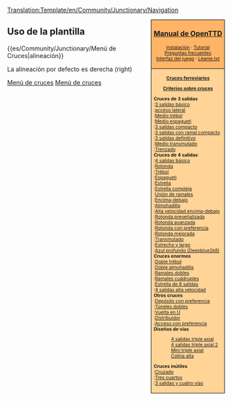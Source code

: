 <noinclude>[[Translation:Template/en/Community/Junctionary/Navigation]]</noinclude><noinclude></noinclude>
<div style="float:right; padding-left:12px; background:#ffffff;">
<div style="border:1px solid #000000; background:#ffb466; padding:5px; -moz-border-radius-topleft:5px; -moz-border-radius-topright:5px; font-size: 12pt;">
<center><strong><font size="3">[[es/Manual/Main Page|Manual de OpenTTD]]</font></strong></center>
<div style="font-size: 8pt; text-align: center;">
[[es/Manual/Instalación|Instalación]] &middot; 
[[es/Manual/Tutorial/Tutorial|Tutorial]]<br />
[[es/Archive/Community/Preguntas frecuentes|Preguntas frecuentes]]<br /> 
[[es/Manual/Interfaz del juego|Interfaz del juego]] &middot; 
[[es/Léame.txt|Léame.txt]]
</div>
</div>
<div style="border:1px solid black; border-top-width: 0px; background:#ffd496; padding:5px; -moz-border-radius-bottomleft:5px; -moz-border-radius-bottomright:8px; font-size: 8pt;">

<center>'''[[es/Community/Junctionary/Main Page|Cruces ferroviarios]]'''</center>
<center>'''[[es/Community/Junctionary/Criterios sobre cruces|Criterios sobre cruces]]'''</center>

'''Cruces de 3 salidas'''<br>
:[[es/Community/Junctionary/Cruce de 3 salidas básico|3 salidas básico]]<br>
:[[es/Community/Junctionary/Cruce con acceso lateral|acceso lateral]]<br>
:[[es/Community/Junctionary/Cruce de medio trébol|Medio trébol]]<br>
:[[es/Community/Junctionary/Cruce de medio espagueti|Medio espagueti]]<br>
:[[es/Community/Junctionary/Cruce de 3 salidas compacto|3 salidas compacto]]<br>
:[[es/Community/Junctionary/Cruce de 3 salidas con ramal compacto|3 salidas con ramal compacto]]<br>
:[[es/Community/Junctionary/Cruce de 3 salidas definitivo|3 salidas definitivo]]<br>
:[[es/Community/Junctionary/Cruce medio transmutado|Medio transmutado]]<br>
:[[es/Community/Junctionary/Cruce trenzado|Trenzado]]<br>

'''Cruces de 4 salidas'''<br>
:[[es/Community/Junctionary/Cruce de 4 salidas básico|4 salidas básico]]<br>
:[[es/Community/Junctionary/Rotonda|Rotonda]]<br>
:[[es/Community/Junctionary/Cruce de trébol|Trébol]]<br>
:[[es/Community/Junctionary/Cruce de espagueti|Espagueti]]<br>
:[[es/Community/Junctionary/Cruce de estrella|Estrella]]<br>
:[[es/Community/Junctionary/Cruce de estrella complejo|Estrella compleja]]<br>
:[[es/Community/Junctionary/Cruce unión de ramales|Unión de ramales]]<br>
:[[es/Community/Junctionary/Cruce encima-debajo|Encima-debajo]]<br>
:[[es/Community/Junctionary/Cruce en almohadilla|Almohadilla]]<br>
:[[es/Community/Junctionary/Cruce de 4 salidas de alta velocidad encima-debajo|Alta velocidad encima-debajo]]<br>
:[[es/Community/Junctionary/Rotonda con señales previas|Rotonda preseñalizada]]<br>
:[[es/Community/Junctionary/Rotonda avanzada|Rotonda avanzada]]<br>
:[[es/Community/Junctionary/Rotonda con preferencia|Rotonda con preferencia]]<br>
:[[es/Community/Junctionary/Rotonda mejorada|Rotonda mejorada]]<br>
:[[es/Community/Junctionary/Cruce transmutado|Transmutado]]<br>
:[[es/Community/Junctionary/Cruce estrecho y largo|Estrecho y largo]]<br>
:[[es/Community/Junctionary/Cruce de 4 salidas de Deepblue2k8|Azul profundo (Deepblue2k8)]]<br>

'''Cruces enormes'''<br>
:[[es/Community/Junctionary/Cruce de doble trébol|Doble trébol]]<br>
:[[es/Community/Junctionary/Cruce de doble almohadilla|Doble almohadilla]]<br>
:[[es/Community/Junctionary/Cruce con ramales dobles|Ramales dobles]]<br>
:[[es/Community/Junctionary/Cruce con ramales cuádruples|Ramales cuádruples]]<br>
:[[es/Community/Junctionary/Cruce de estrella de 8 salidas|Estrella de 8 salidas]]<br>
:[[es/Community/Junctionary/Cruce de 4 salidas de alta velocidad|4 salidas alta velocidad]]<br>

'''Otros cruces'''<br>
:[[es/Depósitos con preferencia|Depósito con preferencia]]<br>
:[[es/Community/Junctionary/Túneles dobles|Túneles dobles]]<br>
:[[es/Community/Junctionary/Cambio de sentido en U|Vuelta en U]]<br>
:[[es/Community/Junctionary/Distribuidor con esperas|Distribuidor]]<br>
:[[es/Community/Junctionary/Acceso a vía con preferencia|Acceso con preferencia]]<br>

'''Diseños de vías'''
:[[es/Community/Junctionary/Cruce de 4 salidas triple axial|4 salidas triple axial]]<br>
:[[es/Community/Junctionary/Cruce de 4 salidas triple axial 2|4 salidas triple axial 2]]<br>
:[[es/Cruce mini triple axial|Mini triple axial]]<br>
:[[es/Cruce en colina alta|Colina alta]]<br>

'''Cruces inútiles'''<br>
:[[es/Cruce cruzado|Cruzado]]<br>
:[[es/Cruce en tres cuartos|Tres cuartos]]<br>
:[[es/Cruce de 3 salidas para 4 vías definitivo|3 salidas y cuatro vías]]<br>

</div>
</div>
<noinclude>


==Uso de la plantilla==
<nowiki>{{es/Community/Junctionary/Menú de Cruces|alineación}}</nowiki>

La alineación por defecto es derecha (right)
[[Category:es/Plantillas|Menú de cruces]][[Category:es/Navegación|Menú de cruces]]
</noinclude>